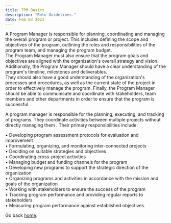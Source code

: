 ```yaml
---
title: TPM Basics
description: "Role Guidelines."
date: Feb 03 2023
---
```


A Program Manager is responsible for planning, coordinating and managing the overall program or project. This includes defining the scope and objectives of the program, outlining the roles and responsibilities of the program team, and managing the program budget.  
The Program Manager must also ensure that the program goals and objectives are aligned with the organization's overall strategy and vision. Additionally, the Program Manager should have a clear understanding of the program's timeline, milestones and deliverables.  
They should also have a good understanding of the organization's processes and procedures, as well as the current state of the project in order to effectively manage the program. Finally, the Program Manager should be able to communicate and coordinate with stakeholders, team members and other departments in order to ensure that the program is successful.  

A program manager is responsible for the planning, executing, and tracking of programs. They coordinate activities between multiple projects without directly managing them . Their primary responsibilities include:  

• Developing program assessment protocols for evaluation and improvement  
• Formulating, organizing, and monitoring inter-connected projects  
• Deciding on suitable strategies and objectives  
• Coordinating cross-project activities  
• Managing budget and funding channels for the program  
• Developing new programs to support the strategic direction of the organization  
• Organizing programs and activities in accordance with the mission and goals of the organization  
• Working with stakeholders to ensure the success of the program  
• Tracking program performance and providing regular reports to stakeholders  
• Measuring program performance against established objectives.


Go back [home](/).
